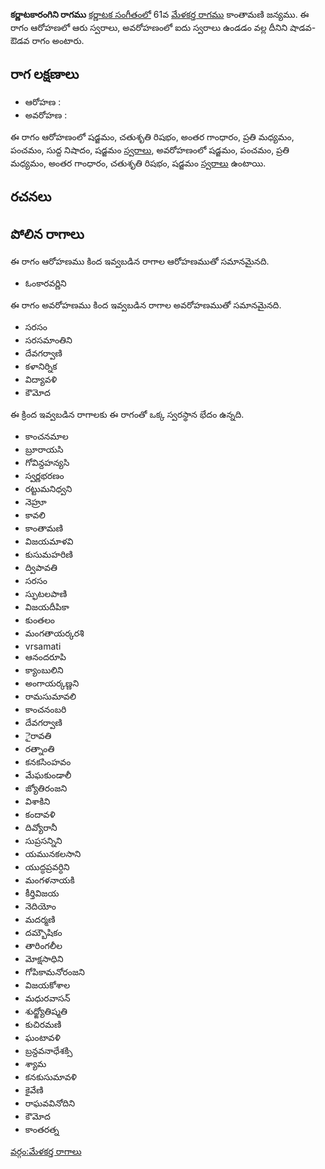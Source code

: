 {{Infobox ragam
	| name          	= కర్ణాటకారంగిని
	| synonym	    	= 
	| mela          	= 
	| chakra        	= 
	| janaka        	= 
	| type          	= శాడవ-ఔడవ
	| arohanam      	= {{svaraC|S|R2|G3|M2|P|N1|S'}} 
	| avarohanam    	= {{svaraC|S'|P|M2|G3|R2|S}}
	| jeeva         	=
	| chhaya        	=
	| nyasa         	=
	| vishesha      	= 
	| equivalent  		= 
}}
{{కర్ణాటక సంగీత రాగాలు}}
'''కర్ణాటకారంగిని రాగము''' [[కర్ణాటక సంగీతం]]లో 61వ [[మేళకర్త రాగము]] కాంతామణి జన్యము.  ఈ రాగం ఆరోహణలో ఆరు స్వరాలు, అవరోహణంలో ఐదు స్వరాలు ఉండడం వల్ల దీనిని షాడవ-ఔడవ రాగం అంటారు.


==రాగ లక్షణాలు==


* ఆరోహణ : {{svaraC|S|R2|G3|M2|P|N1|S'}} 
* అవరోహణ : {{svaraC|S'|P|M2|G3|R2|S}}

ఈ రాగం ఆరోహణంలో షడ్జమం, చతుశృతి రిషభం, అంతర గాంధారం, ప్రతి మధ్యమం, పంచమం, సుద్ద నిషాదం, షడ్జమం [[స్వరాలు]], అవరోహణంలో షడ్జమం, పంచమం, ప్రతి మధ్యమం, అంతర గాంధారం, చతుశృతి రిషభం, షడ్జమం [[స్వరాలు]] ఉంటాయి.

==రచనలు==



==పోలిన రాగాలు==
ఈ రాగం ఆరోహణము కింద ఇవ్వబడిన రాగాల ఆరోహణముతో సమానమైనది.
* ఓంకారవర్ణిని

ఈ రాగం అవరోహణము కింద ఇవ్వబడిన రాగాల అవరోహణముతో సమానమైనది.
* సరసం
* సరసమాంతిని
* దేవగర్వాణి
* కళానిర్నిక
* విద్యావళి
* కౌమోద

ఈ క్రింద ఇవ్వబడిన రాగాలకు ఈ రాగంతో ఒక్క స్వరస్థాన భేదం ఉన్నది.
* కాంచనమాల
* బ్రూరాయసి
* గోవిన్దహన్యసి
* స్వర్ణభరణం
* రట్టుమనిధ్వని
* నెహ్రూ
* కావలి
* కాంతామణి
* విజయమాళవి
* కుసుమహరిణి
* ద్విపావతి
* సరసం
* స్ఫుటలపాణి
* విజయదీపికా
* కుంతలం
* మంగతాయర్కరశి
* vrsamati
* ఆనందరూపి
* క్యాంబులిని
* అంగాయర్కణ్ణని
* రామసుమావలి
* కాంచనంబరి
* దేవగర్వాణి
* ైరావతి
* రత్నాంతి
* కనకసింహవం
* మేఘకుండాలీ
* జ్యోతిరంజని
* విశాకిని
* కందావళి
* దివ్యోరానీ
* సుప్రసన్నిని
* యమునకలసాని
* యుద్ధప్రవర్ధిని
* మంగళనాయకి
* కీర్తివిజయ
* నెదియోం
* మదర్మణి
* దమ్బౌషికం
* తారింగలీల
* మోక్షసాధిని
* గోపికామనోరంజని
* విజయకోశాల
* మధురవాసన్
* శుధ్జ్యోతిష్మతి
* కుచిరమణి
* ఘంటావళి
* బ్రన్దవనాధేశక్సి
* శ్యామ
* కనకుసుమావళి
* కైవేణి
* రాఘవవినోదిని
* కౌమోద
* కాంతరత్న



[[వర్గం:మేళకర్త రాగాలు]]